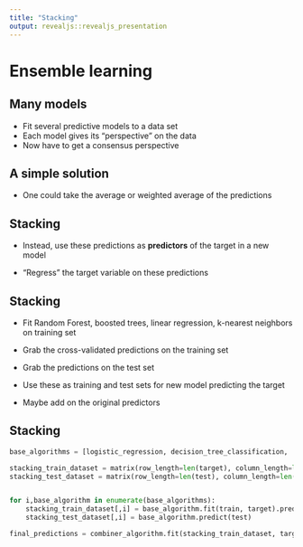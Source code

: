 ```yaml
---
title: "Stacking"
output: revealjs::revealjs_presentation
---
```


# Ensemble learning

## Many models

+ Fit several predictive models to a data set
+ Each model gives its "perspective" on the data
+ Now have to get a consensus perspective

## A simple solution

+ One could take the average or weighted average of the predictions

## Stacking

+ Instead, use these predictions as __predictors__ of the target in a new model

+ "Regress" the target variable on these predictions

## Stacking

+ Fit Random Forest, boosted trees, linear regression, k-nearest neighbors on training set
+ Grab the cross-validated predictions on the training set
+ Grab the predictions on the test set
+ Use these as training and test sets for new model predicting the target

+ Maybe add on the original predictors

## Stacking

```python
base_algorithms = [logistic_regression, decision_tree_classification, ...] #for classification

stacking_train_dataset = matrix(row_length=len(target), column_length=len(algorithms))
stacking_test_dataset = matrix(row_length=len(test), column_length=len(algorithms))


for i,base_algorithm in enumerate(base_algorithms):
    stacking_train_dataset[,i] = base_algorithm.fit(train, target).predict(train)
    stacking_test_dataset[,i] = base_algorithm.predict(test)

final_predictions = combiner_algorithm.fit(stacking_train_dataset, target).predict(stacking_test_dataset)
```

